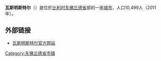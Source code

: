 {{Unreferenced|time=2018-08-11T12:39:17+00:00}}
'''瓦斯明斯特尔'''（{{lang-nl|Waasmunster}}）是位於[[比利时|比利时]][[东佛兰德省|东佛兰德省]]部的一座[[城市|城市]]，人口10,499人（2011年）。

==外部链接==
*[http://www.waasmunster.be/ 瓦斯明斯特尔官方网站] {{Wayback|url=http://www.waasmunster.be/ |date=20210207190225 }}

{{东佛兰德省市区}}

{{DEFAULTSORT:Waasmunster}}
{{Belgium-geo-stub}}

[[Category:东佛兰德省市镇|Category:东佛兰德省市镇]]